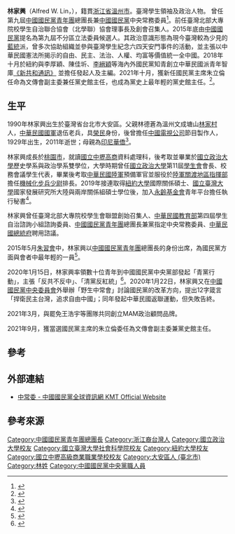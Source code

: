 {{Infobox_officeholder
| name = 林家興
| image name = 
| width = 
| now = 
| period =
| sex = 男 
| Native place = 
| nationality = {{ROC}}
| date of birth = {{birth date and age|1990|6|8|catdlx=}}
| date of death = 
| spouse = 
| party = {{Kmt|23px}}
| place of birth = {{TWN}}[[臺北市|臺北市]] 
| place of live [[桃園市|桃園市]][[龍潭區|龍潭鄉]]
| educate = 
* [[國立中壢高級商業職業學校|國立中壢高級商業職業學校]]資料處理科<span style="color: blue;">（2008年）</span>
* [[國立政治大學|國立政治大學]]政治學系學士<span style="color: blue;">（2013年）</span>
* [[國立政治大學|國立政治大學]]歷史學系學士<span style="color: blue;">（2013年）</span>
* [[國立臺灣大學|國立臺灣大學]]國家發展研究所大陸與兩岸關係組碩士<span style="color: blue;">（2019年）</span>
* [[紐約大學|紐約大學]]國際關係碩士<span style="color: blue;">（2019年）</span>
| past = 
* [[國立政治大學學生會|國立政治大學學生會]]（第11屆）會長
* [[國立政治大學|國立政治大學]]（第16屆）校務會議學生代表
* [[行政院|行政院]][[大陸委員會|大陸委員會]]大陸政策研習營代表
* 第十一屆臺灣傑出青年大陸交流團(傑青團)代表
* 歐洲學生會聯盟世界學聯高峰論壇臺灣與會代表
* 第二屆海峽尋新香港論壇(STHK)臺灣代表
* [[中國國民黨主席|中國國民黨主席]]參選人[[馬英九|馬英九]]競選辦公室文宣部專員
* [[中國國民黨青年團|中國國民黨青年團]]總團長(2014年9月12日－2015年9月22日)
* [[中國國民黨|中國國民黨]]中央常務委員(2014年9月12日－2015年9月22日)
* [[中華民國總統府|中華民國總統府]]聘用諮議(2015年9月22日－2016年5月20日)
* 臺灣北部大專院校學生自治聯合協會理事長（2016年8月-2017年8月）
* 臺灣北部大專院校學生自治聯合協會監事（2021年8月-至今）
* 中華民國亞洲未來領導人協會常務監事（2015年9月-至今）
* [[中國國民黨|中國國民黨]]提名第九屆不分區立法委員候選人（2015年11月）
}}
'''林家興'''（Alfred W. Lin，{{bd|1990年|6月8日}}），籍貫[[浙江省|浙江省]][[溫州市|溫州市]]。臺灣學生領袖及政治人物。
曾任第九屆[[中國國民黨青年團|中國國民黨青年團]]總團長兼[[中國國民黨|中國國民黨]]中央常務委員<ref>{{Cite news|url = http://www.nownews.com/n/2014/09/12/1410568|title = 國民黨青年團總團長出爐：台大國發所林家興|author = 王鼎鈞|date = 2014-09-12|work = [[今日新聞網|今日新聞網]]|accessdate = 2015-06-01|archive-url = https://web.archive.org/web/20141229111306/http://www.nownews.com/n/2014/09/12/1410568|archive-date = 2014-12-29|dead-url = no}}</ref>。前任臺灣北部大專院校學生自治聯合協會（北學聯）協會理事長及創會召集人。2015年底由[[中國國民黨|中國國民黨]]提名為第九屆不分區立法委員候選人。其政治意識形態為現今臺灣較為少見的[[藍統|藍統]]派，曾多次協助組織並參與臺灣學生紀念六四天安門事件的活動，並主張以中華民國憲法所揭示的自由、民主、法治、人權、均富等價值統一全中國。2018年十月於紐約與李厚穎、陳佳圻、[[李縉穎|李縉穎]]等海內外國民黨知青創立中華民國派青年智庫[https://newrocreport.org/ 《新共和通訊》] {{Wayback|url=https://newrocreport.org/ |date=20201128135658 }}並擔任發起人及主編。2021年十月，獲新任國民黨主席朱立倫任命為文傳會副主委兼任黨史館主任，也成為黨史上最年輕的黨史館主任。<ref>{{Cite news|url = https://www.cna.com.tw/news/aipl/202110080072.aspx|title = 朱立倫第二波人事 青年團成生力軍|author = 劉冠廷|date = 2021-10-08|work = [[中央社|中央社]]|accessdate = 2021-10-08|dead-url = no|archive-date = 2021-10-31|archive-url = https://web.archive.org/web/20211031033519/https://www.cna.com.tw/news/aipl/202110080072.aspx}}</ref>。

== 生平 ==
1990年林家興出生於臺灣省台北市大安區。父親林德蒼為溫州文成塘山[[林家村|林家村]]人，[[中華民國國軍|中華民國國軍]]退伍老兵，具[[榮民|榮民]]身份，後曾擔任[[中國電視公司|中國電視公司]]節目製作人，1929年出生，2011年逝世；母親為[[印尼華僑|印尼華僑]]<ref>{{Cite news|url=http://news.xinhuanet.com/2011-08/11/c_131042985.htm|title=林家興：從"國共合作的産物"到"兩岸青年交流領袖生"|author=黃玥、任沁沁|date=2011-08-11|5=|work=[[新華網|新華網]]|accessdate=2011-08-11|archive-url=https://web.archive.org/web/20170202081610/http://news.xinhuanet.com/2011-08/11/c_131042985.htm|archive-date=2017-02-02|dead-url=no}}</ref>。

林家興成長於[[桃園市|桃園市]]，就讀[[國立中壢高商|國立中壢高商]]資料處理科，後考取並畢業於[[國立政治大學|國立政治大學]]歷史學系與政治學系雙學位，大學時期曾任[[國立政治大學|國立政治大學]]第11屆[[國立政治大學學生會|學生會]]會長、校務會議學生代表，畢業後考取[[中華民國陸軍|中華民國陸軍]]預備軍官並服役於[[陸軍關渡地區指揮部|陸軍關渡地區指揮部]]擔任[[機械化步兵|機械化步兵]][[少尉|少尉]]排長。2019年接連取得[[紐約大學|紐約大學]]國際關係碩士、[[國立臺灣大學|國立臺灣大學]]國家發展研究所大陸與兩岸關係組碩士學位後，加入[[永齡基金會|永齡基金會]]青年平台擔任執行秘書<ref>{{cite news |title=藍營青年出走挺郭 國民黨恐面臨分裂危機 |url=https://news.ltn.com.tw/news/politics/breakingnews/2897309 |accessdate=2019-12-05 |archive-date=2021-01-25 |archive-url=https://web.archive.org/web/20210125050619/https://news.ltn.com.tw/news/politics/breakingnews/2897309 |dead-url=no }}</ref>。

林家興曾任臺灣北部大專院校學生會聯盟創始召集人、[[中華民國教育部|中華民國教育部]]第四屆學生自治諮詢小組諮詢委員、[[中國國民黨青年團|中國國民黨青年團]]總團長兼黨指定中央常務委員、[[中華民國總統府|中華民國總統府]]聘用諮議。

2015年5月[[朱習會|朱習會]]中，林家興以[[中國國民黨青年團|中國國民黨青年團]]總團長的身份出席，為國民黨方面與會者中最年輕的一員<ref>{{Cite web |url=http://www.appledaily.com.tw/realtimenews/article/new/20150504/603870/ |title=朱習會登場 國共兩黨領導人6年來首次會面 |access-date=2015-05-04 |archive-url=https://web.archive.org/web/20150505003414/http://www.appledaily.com.tw/realtimenews/article/new/20150504/603870/ |archive-date=2015-05-05 |dead-url=no }}</ref>。

2020年1月15日，林家興率領數十位青年到中國國民黨中央黨部發起「青黨行動」，主張「反共不反中」、「清黨反紅統」<ref>{{cite news |title=率眾發動「青黨行動」！林家興喊話國民黨「清黨反紅統、反共不反中 |url=https://www.storm.mg/article/2185777}}</ref>。2020年1月22日，林家興又在[[中國國民黨中央委員會|中國國民黨中央委員會]]外舉辦「野生中常會」討論國民黨的改革方向，提出12字箴言「捍衛民主台灣，追求自由中國」；同年發起中華民國返聯運動，但失敗告終。

2021年3月，與罷免王浩宇等團隊共同創立MAM政治顧問品牌。

2021年9月，獲當選國民黨主席的朱立倫委任為文傳會副主委兼黨史館主任。

== 參考 ==
{{reflist}}
== 外部連結 ==
* [http://www1.kmt.org.tw/people.aspx?mid=22&pid=1395 中常委 - 中國國民黨全球資訊網 KMT Official Website] {{Wayback|url=http://www1.kmt.org.tw/people.aspx?mid=22&pid=1395 |date=20190609033620 }}

== 參考來源 ==

{{中國國民黨第十九屆中央委員會}}
{{Portal bar|台灣|中華民國|政治|人物}}

{{DEFAULTSORT:Lin}}
[[Category:中國國民黨青年團總團長|Category:中國國民黨青年團總團長]]
[[Category:浙江裔台灣人|Category:浙江裔台灣人]]
[[Category:國立政治大學校友|Category:國立政治大學校友]]
[[Category:國立臺灣大學社會科學院校友|Category:國立臺灣大學社會科學院校友]]
[[Category:紐約大學校友|Category:紐約大學校友]]
[[Category:國立中壢高級商業職業學校校友|Category:國立中壢高級商業職業學校校友]]
[[Category:大安區人_(臺北市)|Category:大安區人 (臺北市)]]
[[Category:林姓|Category:林姓]]
[[Category:中國國民黨中央黨職人員|Category:中國國民黨中央黨職人員]]